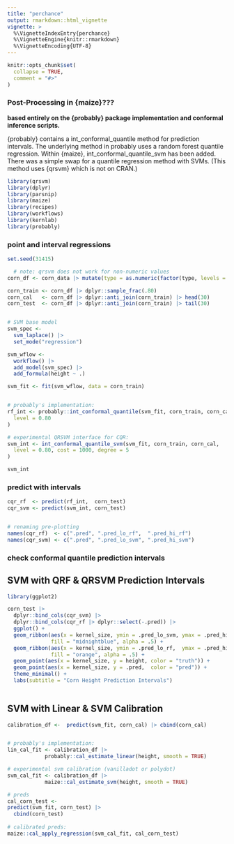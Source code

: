 ```yaml
---
title: "perchance"
output: rmarkdown::html_vignette
vignette: >
  %\VignetteIndexEntry{perchance}
  %\VignetteEngine{knitr::rmarkdown}
  %\VignetteEncoding{UTF-8}
---
```


```r
knitr::opts_chunk$set(
  collapse = TRUE,
  comment = "#>"
)
```


### Post-Processing in {maize}???

**based entirely on the {probably} package implementation and conformal inference scripts. **

{probably} contains a int_conformal_quantile method for prediction intervals. The underlying method in probably uses a random forest quantile regression. Within {maize}, int_conformal_quantile_svm has been added. There was a simple swap for a quantile regression method with SVMs. (This method uses {qrsvm} which is not on CRAN.)

```r
library(qrsvm)
library(dplyr)
library(parsnip)
library(maize)
library(recipes)
library(workflows)
library(kernlab)
library(probably)
```

### point and interval regressions
```r

set.seed(31415)

  # note: qrsvm does not work for non-numeric values
corn_df <- corn_data |> mutate(type = as.numeric(factor(type, levels = levels(type))))

corn_train <- corn_df |> dplyr::sample_frac(.80)
corn_cal   <- corn_df |> dplyr::anti_join(corn_train) |> head(30)
corn_test  <- corn_df |> dplyr::anti_join(corn_train) |> tail(30)


# SVM base model 
svm_spec <-
  svm_laplace() |>
  set_mode("regression")

svm_wflow <-
  workflow() |>
  add_model(svm_spec) |>
  add_formula(height ~ .)

svm_fit <- fit(svm_wflow, data = corn_train)


# probably's implementation:
rf_int <- probably::int_conformal_quantile(svm_fit, corn_train, corn_cal,
  level = 0.80
)

# experimental QRSVM interface for CQR: 
svm_int <- int_conformal_quantile_svm(svm_fit, corn_train, corn_cal,
  level = 0.80, cost = 1000, degree = 5
)

svm_int

```

### predict with intervals
```r
cqr_rf  <- predict(rf_int,  corn_test)
cqr_svm <- predict(svm_int, corn_test)


# renaming pre-plotting
names(cqr_rf)  <- c(".pred", ".pred_lo_rf",  ".pred_hi_rf")
names(cqr_svm) <- c(".pred", ".pred_lo_svm", ".pred_hi_svm")
```

### check conformal quantile prediction intervals

## SVM with QRF & QRSVM Prediction Intervals

```r
library(ggplot2)

corn_test |>
  dplyr::bind_cols(cqr_svm) |>
  dplyr::bind_cols(cqr_rf |> dplyr::select(-.pred)) |>
  ggplot() +
  geom_ribbon(aes(x = kernel_size, ymin = .pred_lo_svm, ymax = .pred_hi_svm), 
              fill = "midnightblue", alpha = .5) +
  geom_ribbon(aes(x = kernel_size, ymin = .pred_lo_rf,  ymax = .pred_hi_rf), 
              fill = "orange", alpha = .5) +
  geom_point(aes(x = kernel_size, y = height, color = "truth")) +
  geom_point(aes(x = kernel_size, y = .pred,  color = "pred")) + 
  theme_minimal() +
  labs(subtitle = "Corn Height Prediction Intervals")
  
```

## SVM with Linear & SVM Calibration 


```r
calibration_df <-  predict(svm_fit, corn_cal) |> cbind(corn_cal)


# probably's implementation:
lin_cal_fit <- calibration_df |>
            probably::cal_estimate_linear(height, smooth = TRUE)

# experimental svm calibration (vanilladot or polydot)
svm_cal_fit <- calibration_df |>
            maize::cal_estimate_svm(height, smooth = TRUE)

# preds
cal_corn_test <- 
predict(svm_fit, corn_test) |>
  cbind(corn_test)
  
# calibrated preds:
maize::cal_apply_regression(svm_cal_fit, cal_corn_test)

```


